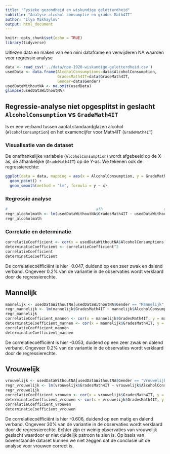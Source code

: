 ```yaml
---
title: "Fysieke gezondheid en wiskundige geletterdheid"
subtitle: "Analyse alcohol consumptie en grades Math4IT"
author: "Ilya Mikhaylov"
output: html_document
---
```


```r
knitr::opts_chunk$set(echo = TRUE)
library(tidyverse)
```

Uitlezen data en maken van een mini dataframe en verwijderen NA waarden voor regressie analyse

```r
data <- read_csv('../data/npe-1920-wiskundige-geletterdheid.csv')
usedData <- data.frame(AlcoholConsumptions=data$AlcoholConsumption,
                       GradesMath4IT=data$GradeMath4IT,
                       Gender=data$Gender)
usedDataWithoutNA <- na.omit(usedData)
glimpse(usedDataWithoutNA)
```



## Regressie-analyse niet opgesplitst in geslacht `AlcoholConsumption` vs `GradeMath4IT`

Is er een verband tussen aantal standaardglazen alcohol (`AlcoholConsumption`) en het examencijfer voor Math4IT (`GradeMath4IT`)

### Visualisatie van de dataset
De onafhankelijke variabele (`AlcoholConsumption`) wordt afgebeeld op de X-as, de afhankelijke (`GradeMath4IT`) op de Y-as. We tekenen ook de regressierechte:

```r
ggplot(data = data, mapping = aes(x = AlcoholConsumption, y = GradeMath4IT, col = Gender)) +
  geom_point() +
  geom_smooth(method = "lm", formula = y ~ x)
```

### Regressie analyse

```r
#                                       afh                           onafh
regr_alcoholmath <- lm(usedDataWithoutNA$GradesMath4IT ~ usedDataWithoutNA$AlcoholConsumptions)
regr_alcoholmath
```

### Correlatie en determinatie

```r
correlatieCoefficient <- cor(x = usedDataWithoutNA$AlcoholConsumptions, y = usedDataWithoutNA$GradesMath4IT)
determinatieCoefficient <- correlatieCoefficient^2
correlatieCoefficient
determinatieCoefficient
```

De correlatiecoëfficiënt is hier -0.047, duidend op een zeer zwak en dalend verband. Ongeveer 0.2% van de variantie in de observaties wordt verklaard door de regressierechte.

## Mannelijk

```r
mannelijk <- usedDataWithoutNA[usedDataWithoutNA$Gender == "Mannelijk",]
regr_mannelijk <- lm(mannelijk$GradesMath4IT ~ mannelijk$AlcoholConsumptions)
regr_mannelijk
correlatieCoefficient_mannen <- cor(x = mannelijk$GradesMath4IT, y = mannelijk$AlcoholConsumptions)
determinatieCoefficient_mannen <- cor(x = mannelijk$GradesMath4IT, y = mannelijk$AlcoholConsumptions)^2
correlatieCoefficient_mannen 
determinatieCoefficient_mannen
```
De correlatiecoëfficiënt is hier -0.053, duidend op een zeer zwak en dalend verband. Ongeveer 0.2% van de variantie in de observaties wordt verklaard door de regressierechte.


## Vrouwelijk

```r
vrouwelijk <- usedDataWithoutNA[usedDataWithoutNA$Gender == "Vrouwelijk",]
regr_vrouwelijk <- lm(vrouwelijk$GradesMath4IT ~ vrouwelijk$AlcoholConsumptions)
regr_vrouwelijk
correlatieCoefficient_vrouwen <- cor(x = vrouwelijk$GradesMath4IT, y = vrouwelijk$AlcoholConsumptions)
determinatieCoefficient_vrouwen <- cor(x = vrouwelijk$GradesMath4IT, y = vrouwelijk$AlcoholConsumptions)^2
correlatieCoefficient_vrouwen 
determinatieCoefficient_vrouwen
```
De correlatiecoëfficiënt is hier -0.606, duidend op een matig en dalend verband. Ongeveer 30% van de variantie in de observaties wordt verklaard door de regressierechte. Echter zijn er weinig observaties van vrouwelijk geslacht waardoor er niet duidelijk patroon te zien is. Op basis van bovenstaande dataset kunnen we niet zeggen dat de conclusie uit de analyse voor vrouwen correct is.

